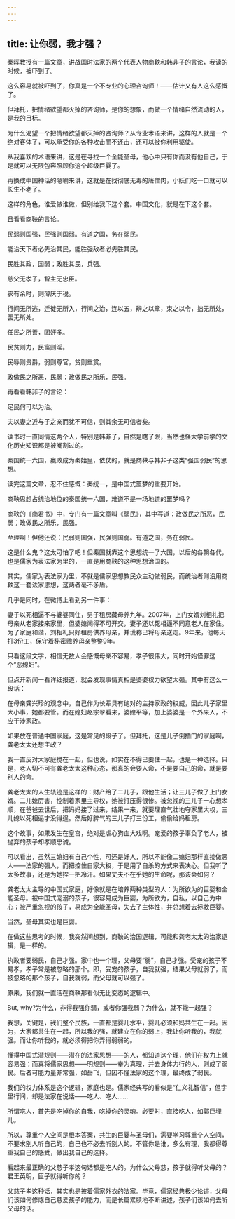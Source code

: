 ```yaml
---
---
---
```

title: 让你弱，我才强？
---



秦晖教授有一篇文章，讲战国时法家的两个代表人物商鞅和韩非子的言论，我读的时候，被吓到了。

这么容易就被吓到了，你真是一个不专业的心理咨询师！——估计又有人这么感慨了。

但拜托，把情绪欲望都灭掉的咨询师，是你的想象，而做一个情绪自然流动的人，是我的目标。

为什么渴望一个把情绪欲望都灭掉的咨询师？从专业术语来讲，这样的人就是一个绝对客体了，可以承受你的各种攻击而不还击，还可以被你利用驱使。

从我喜欢的术语来讲，这是在寻找一个全能圣母，他心中只有你而没有他自己，于是就可以无限包容照顾你这个超级巨婴了。

再换成中国神话的隐喻来讲，这就是在找彻底无毒的唐僧肉，小妖们吃一口就可以长生不老了。

这样的角色，谁爱做谁做，但别给我下这个套。中国文化，就是在下这个套。

且看看商鞅的言论。

民弱则国强，民强则国弱。有道之国，务在弱民。

能治天下者必先治其民，能胜强敌者必先胜其民。

民胜其政，国弱；政胜其民，兵强。

慈父无孝子，智主无忠臣。

农有余时，则薄厌于税。

行间无所逃，迁徙无所入，行间之治，连以五，辨之以章，束之以令，拙无所处，罢无所处。

任民之所善，固奸多。

民贫则力，民富则淫。

民辱则贵爵，弱则尊官，贫则重赏。

政做民之所恶，民弱；政做民之所乐，民强。

再看看韩非子的言论：

足民何可以为治。

夫以妻之近与子之亲而犹不可信，则其余无可信者矣。

读书时一直同情这两个人，特别是韩非子，自然是瞎了眼，当然也怪大学前学的文化历史知识都是被阉割过的。

秦国统一六国，嬴政成为秦始皇，依仗的，就是商鞅与韩非子这类“强国弱民”的思想。

读完这篇文章，忍不住感慨：秦统一，是中国式噩梦的重要开始。

商鞅思想占统治地位的秦国统一六国，难道不是一场地道的噩梦吗？

商鞅的《商君书》中，专门有一篇文章叫《弱民》，其中写道：政做民之所恶，民弱；政做民之所乐，民强。

至理啊！但他还说：民弱则国强，民强则国弱。有道之国，务在弱民。

这是什么鬼？这太可怕了吧！但秦国就靠这个思想统一了六国，以后的各朝各代，也是儒家为表法家为里的，一直是用商鞅的这种思想治国的。

其实，儒家为表法家为里，不就是儒家思想教民众主动做弱民，而统治者则沿用商鞅这一套法家思想，这两者毫不矛盾。

几乎是同时，在微博上看到另一件事：

妻子以死相逼不与婆婆同住，男子租房藏母养九年。2007年，上门女婿刘相礼把母亲从老家接来家里，但婆媳闹得不可开交，妻子还以死相逼不同意老人在家住。为了家庭和谐，刘相礼只好租房供养母亲，并谎称已将母亲送走。9年来，他每天打3份工，保守着秘密赡养母亲整整9年。

只看这段文字，相信无数人会感慨母亲不容易，孝子很伟大，同时开始怪罪这个“恶媳妇”。

但点开新闻一看详细报道，就会发现事情真相是婆婆权力欲望太强。其中有这么一段话：

在母亲龚兴珍的观念中，自己作为长辈具有绝对的主持家政的权威，因此儿子家里大小事，她都要管。而在媳妇赵宗翠看来，婆媳平等，加上婆婆是一个外来人，不应干涉家政。

如果放在普通中国家庭，这是常见的段子了。但拜托，这是儿子倒插门的家庭啊，龚老太太还想主政？

我一直反对大家庭搅在一起，但也说，如实在不得已要住一起，也是一种选择。只是，老人切不可有龚老太太这种心态，那真的会要人命，不是要自己的命，就是要别人的命。

龚老太太的人生轨迹是这样的：财产给了二儿子，跟他生活；让三儿子做了上门女婿。二儿媳厉害，控制着家里主导权，她被打压得很惨。被忽视的三儿子一心想孝顺，在爸爸去世后，把妈妈接了过来，结果一来，就要理直气壮地夺家里大权，三儿媳以死相逼才没得逞。然后好脾气的三儿子打三份工，偷偷给妈租房。

这个故事，如果发生在皇宫，绝对是虐心狗血大戏啊。宠爱的孩子辜负了老人，被抛弃的孩子却孝顺忠诚。

可以看出，虽然三媳妇有自己个性，可还是好人，所以不能像二媳妇那样直接做恶人——法家的强人，而把控住自家大权，于是用了自杀的方式来表决心。但我听了太多故事，还是为她捏一把冷汗。如果丈夫不在乎她的生命呢，那该会如何？

龚老太太主导的中国式家庭，好像就是在培养两种类型的人：为所欲为的巨婴和全能圣母。被中国式宠溺的孩子，很容易成为巨婴，为所欲为，自私，以自己为中心；被严重忽视的孩子，易成为全能圣母，失去了主体性，并总想着去拯救巨婴。

当然，圣母其实也是巨婴。

在做这些思考的时候，我突然间想到，商鞅的治国逻辑，可能和龚老太太的治家逻辑，是一样的。

执政者要弱民，自己才强。家中也一个理，父母要“弱”，自己才强。受宠的孩子不易孝，孝子常是被忽略的那个。即，受宠的孩子，自我就强，结果父母就弱了，而被忽略的那个孩子，自我就弱，而父母就可以强了。

原来，我们就一直活在商鞅那看似无比变态的逻辑中。

But, why?为什么，非得我强你弱，或者你强我弱？为什么，就不能一起强？

我想，关键是，我们整个民族，一直都是婴儿水平，婴儿必须和妈共生在一起。因为，大家都共生在一起，所以我的强，就建立在你的弱上，我让你听我的，我就强。而让你听我的，就必须得把你弄得弱弱的。

懂得中国式潜规则——潜在的法家思想——的人，都知道这个理，他们在权力上就容易强；而真将儒家思想——明规则——奉为真理，并去身体力行的人，则成了弱民。后者可能力量非常强，如岳飞，但因不懂法家的这个理，最终成了弱民。

我们的权力体系是这个逻辑，家庭也是。儒家经典写的看似是“仁义礼智信”，但字里行间，却是法家在说话——吃人、吃人……

所谓吃人，首先是吃掉你的自我，吃掉你的灵魂。必要时，直接吃人，如郭巨埋儿。

所以，尊重个人空间是根本答案，共生的巨婴与圣母们，需要学习尊重个人空间，不要求别人听自己的，自己也不必去听别人的。不管你是谁，多么有理，我都得尊重我自己的感受，做出我自己的选择。

看起来最正确的父慈子孝这句话都是吃人的。为什么父母慈，孩子就得听父母的？君王英明，臣子就得听你的？

父慈子孝这种话，其实也是披着儒家外衣的法家。毕竟，儒家经典极少论述，父母们该如何修炼自己慈爱孩子的能力，而是长篇累牍地不断讲述，孩子们该如何去听父母的话。